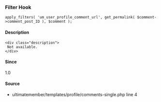
### Filter Hook    
    
```
apply_filters( 'um_user_profile_comment_url', get_permalink( $comment->comment_post_ID ), $comment );
```

#### Description
    <div class="description">
     Not available.
    </div>

#### Since
<div class="description">
1.0
</div>

#### Source
  - <Link href="/developer/files/templates-profile-comments-single#source-view.4">ultimatemember/templates/profile/comments-single.php</Link> <Link href="/developer/files/templates-profile-comments-single#source-view.4">line 4</Link>

